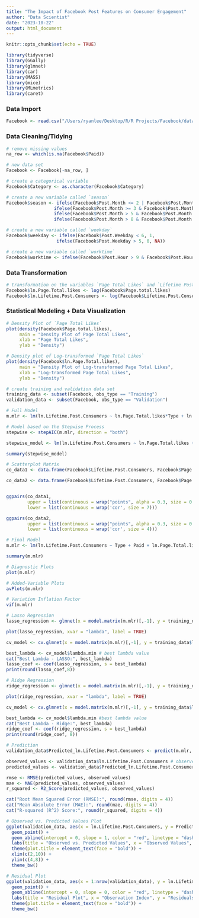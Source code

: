 ```yaml
---
title: "The Impact of Facebook Post Features on Consumer Engagement"
author: "Data Scientist"
date: "2023-10-22"
output: html_document
---
```


```r

knitr::opts_chunk$set(echo = TRUE)

library(tidyverse)
library(GGally)
library(glmnet)
library(car)
library(MASS)
library(mice)
library(MLmetrics)
library(caret)

```

### Data Import

```r

Facebook <- read.csv("/Users/ryanlee/Desktop/R/R Projects/Facebook/dataset/facebook_updated.csv", header=TRUE, as.is=TRUE, sep=',')

```

### Data Cleaning/Tidying

```r

# remove missing values
na_row <- which(is.na(Facebook$Paid)) 

# new data set
Facebook <- Facebook[-na_row, ] 

# create a categorical variable
Facebook$Category <- as.character(Facebook$Category)

# create a new variable called `season`
Facebook$season <- ifelse(Facebook$Post.Month <= 2 | Facebook$Post.Month > 11, "winter",
                  ifelse(Facebook$Post.Month >= 3 & Facebook$Post.Month < 6, "spring",
                  ifelse(Facebook$Post.Month > 5 & Facebook$Post.Month < 9, "summer",
                  ifelse(Facebook$Post.Month > 8 & Facebook$Post.Month < 12, "autumn", NA))))

# create a new variable called `weekday`
Facebook$weekday <- ifelse(Facebook$Post.Weekday < 6, 1,
                   ifelse(Facebook$Post.Weekday > 5, 0, NA))

# create a new variable called `worktime`
Facebook$worktime <- ifelse(Facebook$Post.Hour > 9 & Facebook$Post.Hour < 18, 1, 0)

```

### Data Transformation

```r

# transformation on the variables `Page Total Likes` and `Lifetime Post Consumers` with the use of logarithm
Facebook$ln.Page.Total.likes <- log(Facebook$Page.total.likes) 
Facebook$ln.Lifetime.Post.Consumers <- log(Facebook$Lifetime.Post.Consumers) 

```

### Statistical Modeling + Data Visualization

```r

# Density Plot of `Page Total Likes`
plot(density(Facebook$Page.total.likes),
     main = "Density Plot of Page Total Likes",
     xlab = "Page Total Likes", 
     ylab = "Density")

# Density plot of Log-transformed `Page Total Likes`
plot(density(Facebook$ln.Page.Total.likes),
     main = "Density Plot of Log-transformed Page Total Likes",
     xlab = "Log-transformed Page Total Likes",
     ylab = "Density")

# create training and validation data set
training_data <- subset(Facebook, obs_type == "Training")
validation_data <- subset(Facebook, obs_type == "Validation")

# Full Model
m.mlr <- lm(ln.Lifetime.Post.Consumers ~ ln.Page.Total.likes*Type + ln.Page.Total.likes*Category + ln.Page.Total.likes*Paid + ln.Page.Total.likes*season + ln.Page.Total.likes*weekday + ln.Page.Total.likes*worktime, data = training_data) 

# Model based on the Stepwise Process
stepwise <- stepAIC(m.mlr, direction = "both") 

stepwise_model <- lm(ln.Lifetime.Post.Consumers ~ ln.Page.Total.likes + Type + Category + Paid + season + worktime + ln.Page.Total.likes:Type + ln.Page.Total.likes:season + ln.Page.Total.likes:worktime, data = training_data) 

summary(stepwise_model)

# Scatterplot Matrix
co_data1 <- data.frame(Facebook$Lifetime.Post.Consumers, Facebook$Page.total.likes, Facebook$Type, Facebook$Category, Facebook$season, Facebook$weekday, Facebook$worktime, Facebook$Paid)

co_data2 <- data.frame(Facebook$Lifetime.Post.Consumers, Facebook$Page.total.likes, Facebook$Type, Facebook$season, Facebook$Paid)


ggpairs(co_data1, 
        upper = list(continuous = wrap("points", alpha = 0.3, size = 0.1)),
        lower = list(continuous = wrap('cor', size = 7)))

ggpairs(co_data2, 
        upper = list(continuous = wrap("points", alpha = 0.3, size = 0.1)),
        lower = list(continuous = wrap('cor', size = 4)))

```

```r

# Final Model
m.mlr <- lm(ln.Lifetime.Post.Consumers ~ Type + Paid + ln.Page.Total.likes + season:ln.Page.Total.likes, data = training_data) 

summary(m.mlr)

# Diagnostic Plots
plot(m.mlr)

# Added-Variable Plots
avPlots(m.mlr)

# Variation Inflation Factor
vif(m.mlr)

# Lasso Regression
lasso_regression <- glmnet(x = model.matrix(m.mlr)[,-1], y = training_data$ln.Lifetime.Post.Consumers, alpha = 1)

plot(lasso_regression, xvar = "lambda", label = TRUE)

cv_model <- cv.glmnet(x = model.matrix(m.mlr)[,-1], y = training_data$ln.Lifetime.Post.Consumers, alpha = 1)

best_lambda <- cv_model$lambda.min # best lambda value
cat("Best Lambda - LASSO:", best_lambda)
lasso_coef <- coef(lasso_regression, s = best_lambda)
print(round(lasso_coef,8))

# Ridge Regression
ridge_regression <- glmnet(x = model.matrix(m.mlr)[,-1], y = training_data$ln.Lifetime.Post.Consumers, alpha = 0)

plot(ridge_regression, xvar = "lambda", label = TRUE)

cv_model <- cv.glmnet(x = model.matrix(m.mlr)[,-1], y = training_data$ln.Lifetime.Post.Consumers, alpha = 0)

best_lambda <- cv_model$lambda.min #best lambda value
cat("Best Lambda - Ridge:", best_lambda)
ridge_coef <- coef(ridge_regression, s = best_lambda)
print(round(ridge_coef, 8))

# Prediction
validation_data$Predicted_ln.Lifetime.Post.Consumers <- predict(m.mlr, newdata = validation_data) 

observed_values <- validation_data$ln.Lifetime.Post.Consumers # observed values
predicted_values <- validation_data$Predicted_ln.Lifetime.Post.Consumers # predicted values

rmse <- RMSE(predicted_values, observed_values)
mae <- MAE(predicted_values, observed_values)
r_squared <- R2_Score(predicted_values, observed_values)

cat("Root Mean Squared Error (RMSE):", round(rmse, digits = 4))
cat("Mean Absolute Error (MAE):", round(mae, digits = 4))
cat("R-squared (R^2) Score:", round(r_squared, digits = 4))

# Observed vs. Predicted Values Plot
ggplot(validation_data, aes(x = ln.Lifetime.Post.Consumers, y = Predicted_ln.Lifetime.Post.Consumers)) +
  geom_point() +
  geom_abline(intercept = 0, slope = 1, color = "red", linetype = "dashed") +
  labs(title = "Observed vs. Predicted Values", x = "Observed Values", y = "Predicted Values") +
  theme(plot.title = element_text(face = "bold")) +
  xlim(c(2,10)) +
  ylim(c(4,8)) +
  theme_bw()

# Residual Plot
ggplot(validation_data, aes(x = 1:nrow(validation_data), y = ln.Lifetime.Post.Consumers-Predicted_ln.Lifetime.Post.Consumers)) +
  geom_point() +
  geom_abline(intercept = 0, slope = 0, color = "red", linetype = "dashed") +
  labs(title = "Residual Plot", x = "Observation Index", y = "Residuals") +
  theme(plot.title = element_text(face = "bold")) +
  theme_bw()

```
